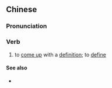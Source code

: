 {{also|下定义}}
==Chinese==
{{zh-forms|s=下定义|type=12}}

===Pronunciation===
{{zh-pron
|m=xiàdìngyì
|c=haa6 ding6 ji6
|cat=v
}}

===Verb===
{{zh-verb}}

# to [[come up]] with a [[definition]]; to [[define]]

====See also====
* {{zh-l|下結論}}